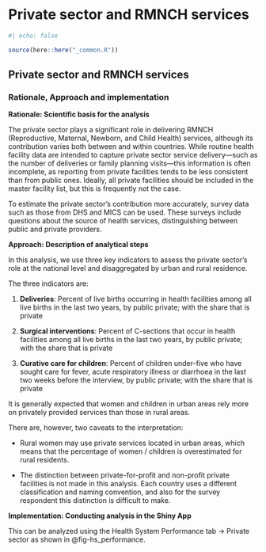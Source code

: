 
# Private sector and RMNCH services

```r
#| echo: false

source(here::here("_common.R"))
```

## Private sector and RMNCH services

### Rationale, Approach and implementation

**Rationale: Scientific basis for the analysis**

The private sector plays a significant role in delivering RMNCH (Reproductive, Maternal, Newborn, and Child Health) services, although its contribution varies both between and within countries. While routine health facility data are intended to capture private sector service delivery—such as the number of deliveries or family planning visits—this information is often incomplete, as reporting from private facilities tends to be less consistent than from public ones. Ideally, all private facilities should be included in the master facility list, but this is frequently not the case.

To estimate the private sector’s contribution more accurately, survey data such as those from DHS and MICS can be used. These surveys include questions about the source of health services, distinguishing between public and private providers.

**Approach: Description of analytical steps**

In this analysis, we use three key indicators to assess the private sector’s role at the national level and disaggregated by urban and rural residence.

The three indicators are:

1.  **Deliveries**: Percent of live births occurring in health facilities among all live births in the last two years, by public private; with the share that is private

2.  **Surgical interventions**: Percent of C-sections that occur in health facilities among all live births in the last two years, by public private; with the share that is private

3.  **Curative care for children**: Percent of children under-five who have sought care for fever, acute respiratory illness or diarrhoea in the last two weeks before the interview, by public private; with the share that is private

It is generally expected that women and children in urban areas rely more on privately provided services than those in rural areas.

There are, however, two caveats to the interpretation:

-   Rural women may use private services located in urban areas, which means that the percentage of women / children is overestimated for rural residents.

-   The distinction between private-for-profit and non-profit private facilities is not made in this analysis. Each country uses a different classification and naming convention, and also for the survey respondent this distinction is difficult to make.

**Implementation: Conducting analysis in the Shiny App**

This can be analyzed using the Health System Performance tab -\> Private sector as shown in @fig-hs_performance.
